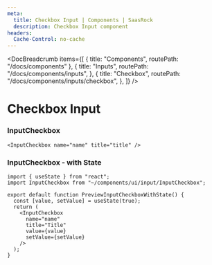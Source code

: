 ```yaml
---
meta:
  title: Checkbox Input | Components | SaasRock
  description: Checkbox Input component
headers:
  Cache-Control: no-cache
---
```



<DocBreadcrumb
  items={[
    { title: "Components", routePath: "/docs/components" },
    {
      title: "Inputs",
      routePath: "/docs/components/inputs",
    },
    {
      title: "Checkbox",
      routePath: "/docs/components/inputs/checkbox",
    },
  ]}
/>

# Checkbox Input


### InputCheckbox

<PreviewInputCheckbox />

```tsx
<InputCheckbox name="name" title="title" />
```


### InputCheckbox - with State

<PreviewInputCheckboxWithState />

```tsx
import { useState } from "react";
import InputCheckbox from "~/components/ui/input/InputCheckbox";

export default function PreviewInputCheckboxWithState() {
  const [value, setValue] = useState(true);
  return (
    <InputCheckbox
      name="name"
      title="Title"
      value={value}
      setValue={setValue}
    />
  );
}
```
